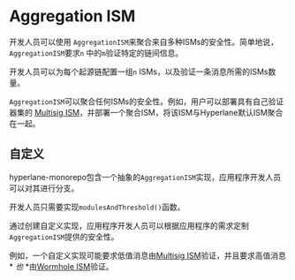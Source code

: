 # Aggregation ISM

开发人员可以使用 `AggregationISM`来聚合来自多种ISMs的安全性。简单地说，`AggregationISM`要求`n` 中的`m`验证特定的链间信息。

开发人员可以为每个起源链配置一组`n` ISMs，以及验证一条消息所需的ISMs数量。

`AggregationISM`可以聚合任何ISMs的安全性。例如，用户可以部署具有自己验证器集的 [Multisig ISM](multisig-ISM.mdx)，并部署一个聚合ISM，将该ISM与Hyperlane默认ISM聚合在一起。

## 自定义

hyperlane-monorepo包含一个抽象的`AggregationISM`实现，应用程序开发人员可以对其进行分支。

开发人员只需要实现`modulesAndThreshold()`函数。

通过创建自定义实现，应用程序开发人员可以根据应用程序的需求定制`AggregationISM`提供的安全性。

例如，一个自定义实现可能要求低值消息由[Multisig ISM](multisig-ISM.mdx)验证，并且要求高值消息* *也* *由[Wormhole ISM](./wormhole-ISM.mdx)验证。

